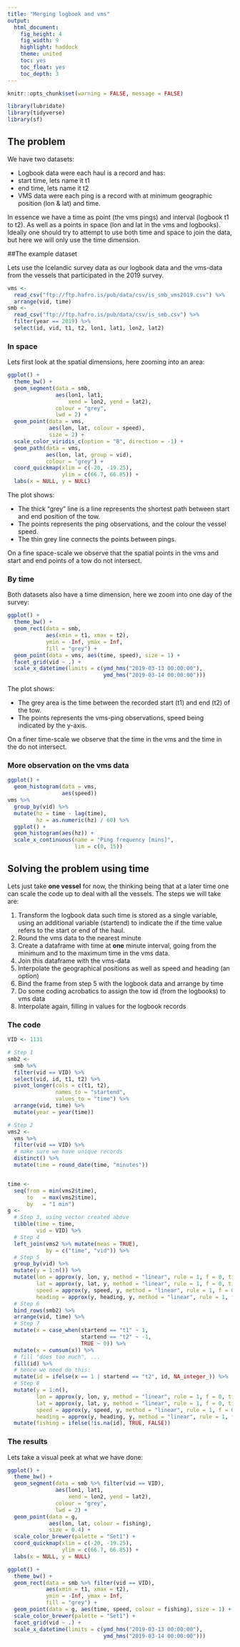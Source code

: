 ```yaml
---
title: "Merging logbook and vms"
output:
  html_document:
    fig_height: 4
    fig_width: 9
    highlight: haddock
    theme: united
    toc: yes
    toc_float: yes
    toc_depth: 3
---
```


```r
knitr::opts_chunk$set(warning = FALSE, message = FALSE)
```

```r
library(lubridate)
library(tidyverse)
library(sf)
```

## The problem

We have two datasets:

* Logbook data were each haul is a record and has:
* start time, lets name it t1
* end time, lets name it t2
* VMS data were each ping is a record with at minimum geographic position (lon & lat) and time.

In essence we have a time as point (the vms pings) and interval (logbook t1 to t2). As well as a points in space (lon and lat in the vms and logbooks). Ideally one should try to attempt to use both time and space to join the data, but here we will only use the time dimension.

##The example dataset

Lets use the Icelandic survey data as our logbook data and the vms-data from the vessels that participated in the 2019 survey.

```r
vms <- 
  read_csv("ftp://ftp.hafro.is/pub/data/csv/is_smb_vms2019.csv") %>% 
  arrange(vid, time)
smb <- 
  read_csv("ftp://ftp.hafro.is/pub/data/csv/is_smb.csv") %>% 
  filter(year == 2019) %>% 
  select(id, vid, t1, t2, lon1, lat1, lon2, lat2)
```

### In space

Lets first look at the spatial dimensions, here zooming into an area:

```r
ggplot() +
  theme_bw() +
  geom_segment(data = smb,
               aes(lon1, lat1,
                   xend = lon2, yend = lat2),
               colour = "grey",
               lwd = 2) +
  geom_point(data = vms,
             aes(lon, lat, colour = speed),
             size = 2) +
  scale_color_viridis_c(option = "B", direction = -1) +
  geom_path(data = vms,
            aes(lon, lat, group = vid),
            colour = "grey") +
  coord_quickmap(xlim = c(-20, -19.25),
                 ylim = c(66.7, 66.85)) +
  labs(x = NULL, y = NULL)
```

The plot shows:

* The thick "grey" line is a line represents the shortest path between start and end position of the tow.
* The points represents the ping observations, and the colour the vessel speed.
* The thin grey line connects the points between pings.

On a fine space-scale we observe that the spatial points in the vms and start and end points of a tow do not intersect.

### By time

Both datasets also have a time dimension, here we zoom into one day of the survey:

```r
ggplot() +
  theme_bw() +
  geom_rect(data = smb,
            aes(xmin = t1, xmax = t2),
            ymin = -Inf, ymax = Inf,
            fill = "grey") + 
  geom_point(data = vms, aes(time, speed), size = 1) +
  facet_grid(vid ~ .) +
  scale_x_datetime(limits = c(ymd_hms("2019-03-13 00:00:00"),
                              ymd_hms("2019-03-14 00:00:00")))
```

The plot shows:

* The grey area is the time between the recorded start (t1) and end (t2) of the tow.
* The points represents the vms-ping observations, speed being indicated by the y-axis.

On a finer time-scale we observe that the time in the vms and the time in the do not intersect.

### More observation on the vms data

```r
ggplot() +
  geom_histogram(data = vms,
                 aes(speed))
vms %>% 
  group_by(vid) %>% 
  mutate(hz = time - lag(time),
         hz = as.numeric(hz) / 60) %>% 
  ggplot() +
  geom_histogram(aes(hz)) +
  scale_x_continuous(name = "Ping frequency [mins]",
                     lim = c(0, 15))
```


## Solving the problem using time

Lets just take **one vessel** for now, the thinking being that at a later time one can scale the code up to deal with all the vessels. The steps we will take are:

1. Transform the logbook data such time is stored as a single variable, using an additional variable (startend) to indicate the if the time value refers to the start or end of the haul.
2. Round the vms data to the nearest minute
3. Create a dataframe with time at **one** minute interval, going from the minimum and to the maximum time in the vms data.
4. Join this dataframe with the vms-data
5. Interpolate the geographical positions as well as speed and heading (an option)
6. Bind the frame from step 5 with the logbook data and arrange by time
7. Do some coding acrobatics to assign the tow id (from the logbooks) to vms data
8. Interpolate again, filling in values for the logbook records

### The code 

```r
VID <- 1131

# Step 1
smb2 <- 
  smb %>% 
  filter(vid == VID) %>% 
  select(vid, id, t1, t2) %>%
  pivot_longer(cols = c(t1, t2),
               names_to = "startend",
               values_to = "time") %>% 
  arrange(vid, time) %>%
  mutate(year = year(time))

# Step 2
vms2 <- 
  vms %>% 
  filter(vid == VID) %>% 
  # make sure we have unique records
  distinct() %>% 
  mutate(time = round_date(time, "minutes"))


time <- 
  seq(from = min(vms2$time),
      to   = max(vms2$time),
      by   = "1 min")
g <- 
  # Step 3, using vector created above
  tibble(time = time,
         vid = VID) %>% 
  # Step 4
  left_join(vms2 %>% mutate(meas = TRUE),
            by = c("time", "vid")) %>% 
  # Step 5
  group_by(vid) %>% 
  mutate(y = 1:n()) %>% 
  mutate(lon = approx(y, lon, y, method = "linear", rule = 1, f = 0, ties = mean)$y,
         lat = approx(y, lat, y, method = "linear", rule = 1, f = 0, ties = mean)$y,
         speed = approx(y, speed, y, method = "linear", rule = 1, f = 0, ties = mean)$y,
         heading = approx(y, heading, y, method = "linear", rule = 1, f = 0, ties = mean)$y) %>%
  # Step 6
  bind_rows(smb2) %>% 
  arrange(vid, time) %>%
  # Step 7
  mutate(x = case_when(startend == "t1" ~ 1,
                       startend == "t2" ~ -1,
                       TRUE ~ 0)) %>%
  mutate(x = cumsum(x)) %>%
  # fill "does too much", ...
  fill(id) %>%
  # hence we need do this:
  mutate(id = ifelse(x == 1 | startend == "t2", id, NA_integer_)) %>% 
  # Step 8
  mutate(y = 1:n(),
         lon = approx(y, lon, y, method = "linear", rule = 1, f = 0, ties = mean)$y,
         lat = approx(y, lat, y, method = "linear", rule = 1, f = 0, ties = mean)$y,
         speed = approx(y, speed, y, method = "linear", rule = 1, f = 0, ties = mean)$y,
         heading = approx(y, heading, y, method = "linear", rule = 1, f = 0, ties = mean)$y) %>% 
  mutate(fishing = ifelse(!is.na(id), TRUE, FALSE))
```

### The results

Lets take a visual peek at what we have done:

```r
ggplot() +
  theme_bw() +
  geom_segment(data = smb %>% filter(vid == VID),
               aes(lon1, lat1,
                   xend = lon2, yend = lat2),
               colour = "grey",
               lwd = 2) +
  geom_point(data = g,
             aes(lon, lat, colour = fishing),
             size = 0.4) +
  scale_color_brewer(palette = "Set1") +
  coord_quickmap(xlim = c(-20, -19.25),
                 ylim = c(66.7, 66.85)) +
  labs(x = NULL, y = NULL)
```

```r
ggplot() +
  theme_bw() +
  geom_rect(data = smb %>% filter(vid == VID),
            aes(xmin = t1, xmax = t2),
            ymin = -Inf, ymax = Inf,
            fill = "grey") + 
  geom_point(data = g, aes(time, speed, colour = fishing), size = 1) +
  scale_color_brewer(palette = "Set1") +
  facet_grid(vid ~ .) +
  scale_x_datetime(limits = c(ymd_hms("2019-03-13 00:00:00"),
                              ymd_hms("2019-03-14 00:00:00")))
```
